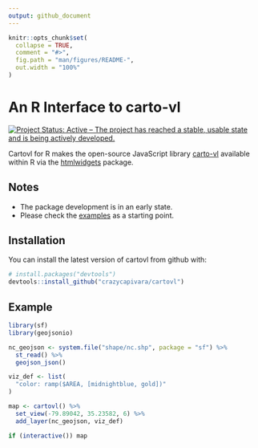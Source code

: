 ```yaml
---
output: github_document
---
```


<!-- README.md is generated from README.Rmd. Please edit that file -->

```r
knitr::opts_chunk$set(
  collapse = TRUE,
  comment = "#>",
  fig.path = "man/figures/README-",
  out.width = "100%"
)
```
# An R Interface to carto-vl

[![Project Status: Active – The project has reached a stable, usable state and is being actively developed.](https://www.repostatus.org/badges/latest/active.svg)](https://www.repostatus.org/#active)

Cartovl for R makes the open-source JavaScript library [carto-vl](https://carto.com/developers/carto-vl/) available within R via the [htmlwidgets](https://www.htmlwidgets.org/) package.

## Notes

* The package development is in an early state.
* Please check the [examples](https://github.com/crazycapivara/cartovl/tree/master/inst/examples) as a starting point.

## Installation

You can install the latest version of cartovl from github with:

```r
# install.packages("devtools")
devtools::install_github("crazycapivara/cartovl")
```

## Example

```r
library(sf)
library(geojsonio)

nc_geojson <- system.file("shape/nc.shp", package = "sf") %>%
  st_read() %>%
  geojson_json()

viz_def <- list(
  "color: ramp($AREA, [midnightblue, gold])"
)

map <- cartovl() %>%
  set_view(-79.89042, 35.23582, 6) %>%
  add_layer(nc_geojson, viz_def)

if (interactive()) map
```
